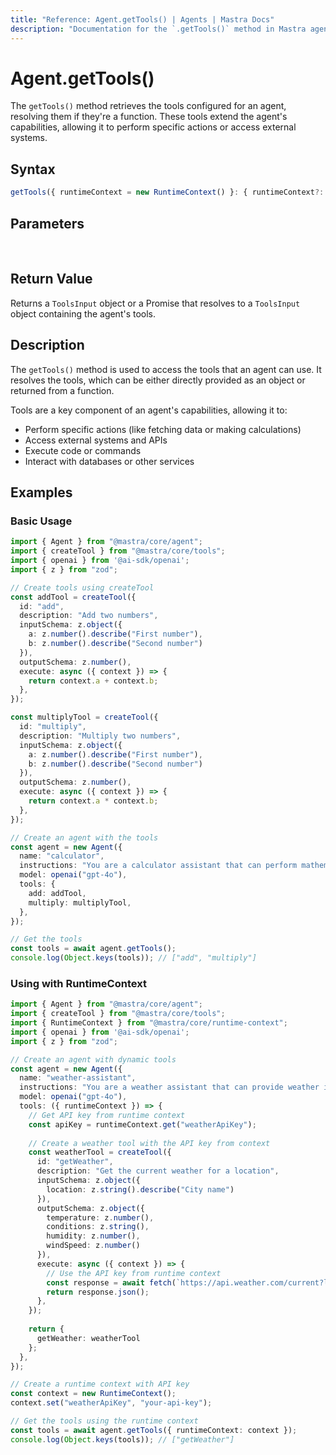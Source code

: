 ```yaml
---
title: "Reference: Agent.getTools() | Agents | Mastra Docs"
description: "Documentation for the `.getTools()` method in Mastra agents, which retrieves the tools that the agent can use."
---
```


# Agent.getTools()

The `getTools()` method retrieves the tools configured for an agent, resolving them if they're a function. These tools extend the agent's capabilities, allowing it to perform specific actions or access external systems.

## Syntax

```typescript
getTools({ runtimeContext = new RuntimeContext() }: { runtimeContext?: RuntimeContext } = {}): ToolsInput | Promise<ToolsInput>
```

## Parameters

<br />
<PropertiesTable
  content={[
    {
      name: "runtimeContext",
      type: "RuntimeContext",
      isOptional: true,
      description: "Runtime context for dependency injection and contextual information.",
    },
  ]}
/>

## Return Value

Returns a `ToolsInput` object or a Promise that resolves to a `ToolsInput` object containing the agent's tools.

## Description

The `getTools()` method is used to access the tools that an agent can use. It resolves the tools, which can be either directly provided as an object or returned from a function.

Tools are a key component of an agent's capabilities, allowing it to:
- Perform specific actions (like fetching data or making calculations)
- Access external systems and APIs
- Execute code or commands
- Interact with databases or other services

## Examples

### Basic Usage

```typescript
import { Agent } from "@mastra/core/agent";
import { createTool } from "@mastra/core/tools";
import { openai } from '@ai-sdk/openai';
import { z } from "zod";

// Create tools using createTool
const addTool = createTool({
  id: "add",
  description: "Add two numbers",
  inputSchema: z.object({
    a: z.number().describe("First number"),
    b: z.number().describe("Second number")
  }),
  outputSchema: z.number(),
  execute: async ({ context }) => {
    return context.a + context.b;
  },
});

const multiplyTool = createTool({
  id: "multiply",
  description: "Multiply two numbers",
  inputSchema: z.object({
    a: z.number().describe("First number"),
    b: z.number().describe("Second number")
  }),
  outputSchema: z.number(),
  execute: async ({ context }) => {
    return context.a * context.b;
  },
});

// Create an agent with the tools
const agent = new Agent({
  name: "calculator",
  instructions: "You are a calculator assistant that can perform mathematical operations.",
  model: openai("gpt-4o"),
  tools: {
    add: addTool,
    multiply: multiplyTool,
  },
});

// Get the tools
const tools = await agent.getTools();
console.log(Object.keys(tools)); // ["add", "multiply"]
```

### Using with RuntimeContext

```typescript
import { Agent } from "@mastra/core/agent";
import { createTool } from "@mastra/core/tools";
import { RuntimeContext } from "@mastra/core/runtime-context";
import { openai } from '@ai-sdk/openai';
import { z } from "zod";

// Create an agent with dynamic tools
const agent = new Agent({
  name: "weather-assistant",
  instructions: "You are a weather assistant that can provide weather information.",
  model: openai("gpt-4o"),
  tools: ({ runtimeContext }) => {
    // Get API key from runtime context
    const apiKey = runtimeContext.get("weatherApiKey");
    
    // Create a weather tool with the API key from context
    const weatherTool = createTool({
      id: "getWeather",
      description: "Get the current weather for a location",
      inputSchema: z.object({
        location: z.string().describe("City name")
      }),
      outputSchema: z.object({
        temperature: z.number(),
        conditions: z.string(),
        humidity: z.number(),
        windSpeed: z.number()
      }),
      execute: async ({ context }) => {
        // Use the API key from runtime context
        const response = await fetch(`https://api.weather.com/current?location=${context.location}&apiKey=${apiKey}`);
        return response.json();
      },
    });
    
    return {
      getWeather: weatherTool
    };
  },
});

// Create a runtime context with API key
const context = new RuntimeContext();
context.set("weatherApiKey", "your-api-key");

// Get the tools using the runtime context
const tools = await agent.getTools({ runtimeContext: context });
console.log(Object.keys(tools)); // ["getWeather"]
```
